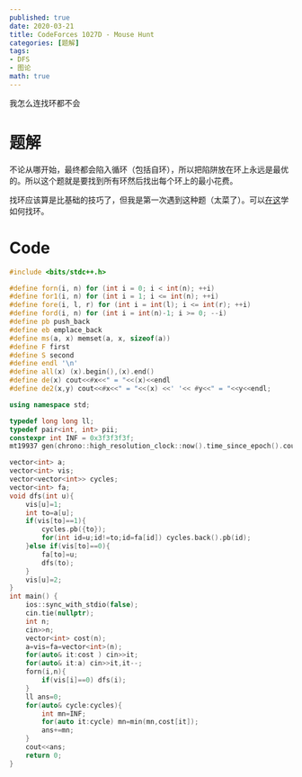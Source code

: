 ```yaml
---
published: true
date: 2020-03-21
title: CodeForces 1027D - Mouse Hunt
categories: [题解]
tags: 
- DFS
- 图论
math: true
---
```

我怎么连找环都不会


# 题解

不论从哪开始，最终都会陷入循环（包括自环），所以把陷阱放在环上永远是最优的。所以这个题就是要找到所有环然后找出每个环上的最小花费。

找环应该算是比基础的技巧了，但我是第一次遇到这种题（太菜了）。可以[在这](https://cp-algorithms.com/graph/finding-cycle.html)学如何找环。

# Code
```cpp
#include <bits/stdc++.h>

#define forn(i, n) for (int i = 0; i < int(n); ++i)
#define for1(i, n) for (int i = 1; i <= int(n); ++i)
#define fore(i, l, r) for (int i = int(l); i <= int(r); ++i)
#define ford(i, n) for (int i = int(n)-1; i >= 0; --i)
#define pb push_back
#define eb emplace_back
#define ms(a, x) memset(a, x, sizeof(a))
#define F first
#define S second
#define endl '\n'
#define all(x) (x).begin(),(x).end()
#define de(x) cout<<#x<<" = "<<(x)<<endl
#define de2(x,y) cout<<#x<<" = "<<(x) <<' '<< #y<<" = "<<y<<endl;

using namespace std;

typedef long long ll;
typedef pair<int, int> pii;
constexpr int INF = 0x3f3f3f3f;
mt19937 gen(chrono::high_resolution_clock::now().time_since_epoch().count());

vector<int> a;
vector<int> vis;
vector<vector<int>> cycles;
vector<int> fa;
void dfs(int u){
	vis[u]=1;
	int to=a[u];
	if(vis[to]==1){
		cycles.pb({to});
		for(int id=u;id!=to;id=fa[id]) cycles.back().pb(id);
	}else if(vis[to]==0){
		fa[to]=u;
		dfs(to);
	}
	vis[u]=2;
}
int main() {
	ios::sync_with_stdio(false);
	cin.tie(nullptr);
	int n;
	cin>>n;
	vector<int> cost(n);
	a=vis=fa=vector<int>(n);
	for(auto& it:cost ) cin>>it;
	for(auto& it:a) cin>>it,it--;
	forn(i,n){
		if(vis[i]==0) dfs(i);
	}
	ll ans=0;
	for(auto& cycle:cycles){
		int mn=INF;
		for(auto it:cycle) mn=min(mn,cost[it]);
		ans+=mn;
	}
	cout<<ans;
	return 0;
}
```
